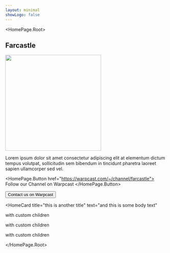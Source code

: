 ```yaml
---
layout: minimal
showLogo: false
---
```




<HomePage.Root>

<h2 className="logo">Farcastle</h2>
<img src="/images/raisin-black-castle.svg" width="300px" height="300px" />

<p>
  Lorem ipsum dolor sit amet consectetur adipiscing elit at elementum dictum
  tempus volutpat, sollicitudin sem bibendum in tincidunt pharetra laoreet
  sapien ullamcorper sed vel.
</p>

<HomePage.Button href="https://warpcast.com/~/channel/farcastle">
  Follow our Channel on Warpcast
</HomePage.Button>

<Button href="https://warpcast.com/~/group/1_m9uF9he_GG5nzFhQfJfQ">
  Contact us on Warpcast
</Button>

<div className="Home__card_container">

<HomeCard title="this is a title" text="and this is some body text"></HomeCard>
<HomeCard
  title="this is another title"
  text="and this is some body text"
></HomeCard>
<HomeCard title="this is a title">
  <p>with custom children</p>
  <p>with custom children</p>
  <p>with custom children</p>
</HomeCard>

</div>

<Sponsors />

</HomePage.Root>

